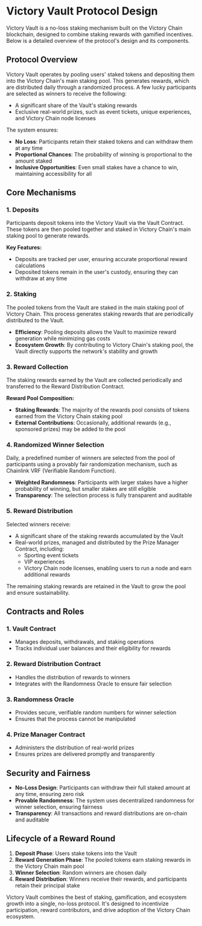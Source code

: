 # Victory Vault Protocol Design

Victory Vault is a no-loss staking mechanism built on the Victory Chain blockchain, designed to combine staking rewards with gamified incentives. Below is a detailed overview of the protocol's design and its components.

## Protocol Overview

Victory Vault operates by pooling users' staked tokens and depositing them into the Victory Chain's main staking pool. This generates rewards, which are distributed daily through a randomized process. A few lucky participants are selected as winners to receive the following:

- A significant share of the Vault's staking rewards
- Exclusive real-world prizes, such as event tickets, unique experiences, and Victory Chain node licenses

The system ensures:

- **No Loss**: Participants retain their staked tokens and can withdraw them at any time
- **Proportional Chances**: The probability of winning is proportional to the amount staked
- **Inclusive Opportunities**: Even small stakes have a chance to win, maintaining accessibility for all

## Core Mechanisms

### 1. Deposits

Participants deposit tokens into the Victory Vault via the Vault Contract. These tokens are then pooled together and staked in Victory Chain's main staking pool to generate rewards.

**Key Features:**
- Deposits are tracked per user, ensuring accurate proportional reward calculations
- Deposited tokens remain in the user's custody, ensuring they can withdraw at any time

### 2. Staking

The pooled tokens from the Vault are staked in the main staking pool of Victory Chain. This process generates staking rewards that are periodically distributed to the Vault.

- **Efficiency**: Pooling deposits allows the Vault to maximize reward generation while minimizing gas costs
- **Ecosystem Growth**: By contributing to Victory Chain's staking pool, the Vault directly supports the network's stability and growth

### 3. Reward Collection

The staking rewards earned by the Vault are collected periodically and transferred to the Reward Distribution Contract.

**Reward Pool Composition:**
- **Staking Rewards**: The majority of the rewards pool consists of tokens earned from the Victory Chain staking pool
- **External Contributions**: Occasionally, additional rewards (e.g., sponsored prizes) may be added to the pool

### 4. Randomized Winner Selection

Daily, a predefined number of winners are selected from the pool of participants using a provably fair randomization mechanism, such as Chainlink VRF (Verifiable Random Function).

- **Weighted Randomness**: Participants with larger stakes have a higher probability of winning, but smaller stakes are still eligible
- **Transparency**: The selection process is fully transparent and auditable

### 5. Reward Distribution

Selected winners receive:

- A significant share of the staking rewards accumulated by the Vault
- Real-world prizes, managed and distributed by the Prize Manager Contract, including:
  - Sporting event tickets
  - VIP experiences
  - Victory Chain node licenses, enabling users to run a node and earn additional rewards

The remaining staking rewards are retained in the Vault to grow the pool and ensure sustainability.

## Contracts and Roles

### 1. Vault Contract
- Manages deposits, withdrawals, and staking operations
- Tracks individual user balances and their eligibility for rewards

### 2. Reward Distribution Contract
- Handles the distribution of rewards to winners
- Integrates with the Randomness Oracle to ensure fair selection

### 3. Randomness Oracle
- Provides secure, verifiable random numbers for winner selection
- Ensures that the process cannot be manipulated

### 4. Prize Manager Contract
- Administers the distribution of real-world prizes
- Ensures prizes are delivered promptly and transparently

## Security and Fairness

- **No-Loss Design**: Participants can withdraw their full staked amount at any time, ensuring zero risk
- **Provable Randomness**: The system uses decentralized randomness for winner selection, ensuring fairness
- **Transparency**: All transactions and reward distributions are on-chain and auditable

## Lifecycle of a Reward Round

1. **Deposit Phase**: Users stake tokens into the Vault
2. **Reward Generation Phase**: The pooled tokens earn staking rewards in the Victory Chain main pool
3. **Winner Selection**: Random winners are chosen daily
4. **Reward Distribution**: Winners receive their rewards, and participants retain their principal stake

Victory Vault combines the best of staking, gamification, and ecosystem growth into a single, no-loss protocol. It's designed to incentivize participation, reward contributors, and drive adoption of the Victory Chain ecosystem.
